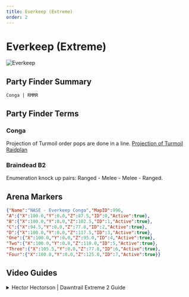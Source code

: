 ```yaml
---
title: Everkeep (Extreme)
order: 2
---
```


# Everkeep (Extreme)

![Everkeep](/images/thumbnails/extreme/dt-ex2.png)

## Party Finder Summary

```
Conga | RMMR
```

## Party Finder Terms

### Conga


Projection of Turmoil order pops are done in a line. [Projection of Turmoil Raidplan](<https://raidplan.io/plan/kOzWlEJdezZxbmL9>)

### Braindead B2

Enumeration knock up pairs: Ranged - Melee - Melee - Ranged. 

## Arena Markers

```json
{"Name":"NASE - Everkeep Conga","MapID":996,
"A":{"X":100.0,"Y":0.0,"Z":87.5,"ID":0,"Active":true},
"B":{"X":100.0,"Y":0.0,"Z":102.5,"ID":1,"Active":true},
"C":{"X":94.5,"Y":0.0,"Z":77.8,"ID":2,"Active":true},
"D":{"X":100.0,"Y":0.0,"Z":117.5,"ID":3,"Active":true},
"One":{"X":100.0,"Y":0.0,"Z":95.0,"ID":4,"Active":true},
"Two":{"X":100.0,"Y":0.0,"Z":110.0,"ID":5,"Active":true},
"Three":{"X":105.5,"Y":0.0,"Z":77.8,"ID":6,"Active":true},
"Four":{"X":100.0,"Y":0.0,"Z":125.0,"ID":7,"Active":true}}
```

## Video Guides

<details>
<summary>Hector Hectorson | Dawntrail Extreme 2 Guide</summary>

<YouTube videoId="Du3QNaUkIt0" />
</details>
